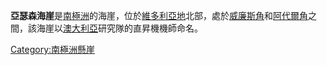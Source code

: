 {{unreferenced|time=2013-10-27T07:48:20+00:00}}
{{Coord|70|45|S|166|5|E|source:GNIS|display=title}}

'''亞瑟森海崖'''是[[南極洲|南極洲]]的海崖，位於[[維多利亞地|維多利亞地]]北部，處於[[威廉斯角|威廉斯角]]和[[阿代爾角|阿代爾角]]之間，該海崖以[[澳大利亞|澳大利亞]]研究隊的直昇機機師命名。

[[Category:南極洲懸崖|Category:南極洲懸崖]]


{{Antarctica-geo-stub}}